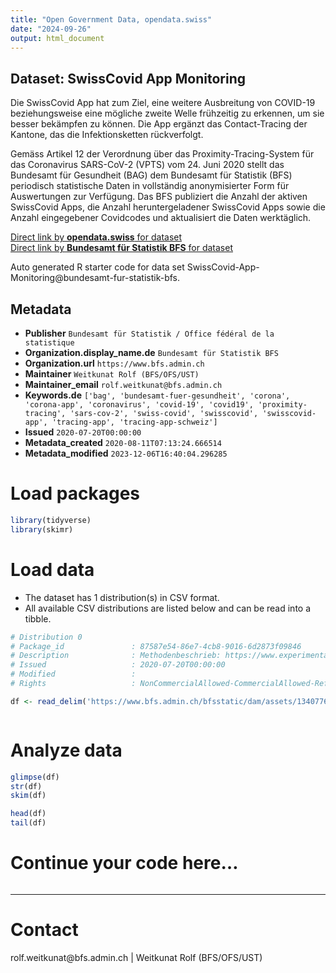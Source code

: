 ```yaml
---
title: "Open Government Data, opendata.swiss"
date: "2024-09-26"
output: html_document
---
```


## Dataset: SwissCovid App Monitoring

Die SwissCovid App hat zum Ziel, eine weitere Ausbreitung von COVID-19 beziehungsweise eine mögliche zweite Welle frühzeitig zu erkennen, um sie besser bekämpfen zu können. Die App ergänzt das Contact-Tracing der Kantone, das die Infektionsketten rückverfolgt.

Gemäss Artikel 12 der Verordnung über das Proximity-Tracing-System für das Coronavirus SARS-CoV-2 (VPTS) vom 24. Juni 2020 stellt das Bundesamt für Gesundheit (BAG) dem Bundesamt für Statistik (BFS) periodisch statistische Daten in vollständig anonymisierter Form für Auswertungen zur Verfügung. Das BFS publiziert die Anzahl der aktiven SwissCovid Apps, die Anzahl heruntergeladener SwissCovid Apps sowie die Anzahl eingegebener Covidcodes und aktualisiert die Daten werktäglich.

[Direct link by **opendata.swiss** for dataset](https://opendata.swiss/de/dataset/swisscovid-app-monitoring)<br>
[Direct link by **Bundesamt für Statistik BFS** for dataset](https://www.experimental.bfs.admin.ch/expstat/de/home/innovative-methoden/swisscovid-app-monitoring.html)

Auto generated R starter code for data set SwissCovid-App-Monitoring@bundesamt-fur-statistik-bfs.

## Metadata

- **Publisher** `Bundesamt für Statistik / Office fédéral de la statistique`
- **Organization.display_name.de** `Bundesamt für Statistik BFS`
- **Organization.url** `https://www.bfs.admin.ch`
- **Maintainer** `Weitkunat Rolf (BFS/OFS/UST)`
- **Maintainer_email** `rolf.weitkunat@bfs.admin.ch`
- **Keywords.de** `['bag', 'bundesamt-fuer-gesundheit', 'corona', 'corona-app', 'coronavirus', 'covid-19', 'covid19', 'proximity-tracing', 'sars-cov-2', 'swiss-covid', 'swisscovid', 'swisscovid-app', 'tracing-app', 'tracing-app-schweiz']`
- **Issued** `2020-07-20T00:00:00`
- **Metadata_created** `2020-08-11T07:13:24.666514`
- **Metadata_modified** `2023-12-06T16:40:04.296285`


# Load packages

```r

library(tidyverse)
library(skimr)

```

# Load data

-   The dataset has 1 distribution(s) in CSV format.
-   All available CSV distributions are listed below and can be read into a tibble.

```r

# Distribution 0
# Package_id               : 87587e54-86e7-4cb8-9016-6d2873f09846
# Description              : Methodenbeschrieb: https://www.experimental.bfs.admin.ch/expstat/de/home/innovative-methoden/swisscovid-app-monitoring.html
# Issued                   : 2020-07-20T00:00:00
# Modified                 : 
# Rights                   : NonCommercialAllowed-CommercialAllowed-ReferenceRequired

df <- read_delim('https://www.bfs.admin.ch/bfsstatic/dam/assets/13407769/master')



```

# Analyze data

```r

glimpse(df)
str(df)
skim(df)

head(df)
tail(df)

```

# Continue your code here...

```r

```

------------------------------------------------------------------------

# Contact

rolf.weitkunat@bfs.admin.ch | Weitkunat Rolf (BFS/OFS/UST)

